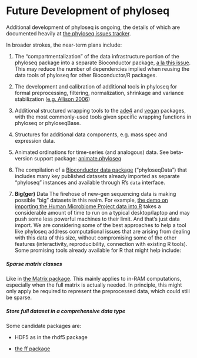 # Future Development of phyloseq

Additional development of phyloseq is ongoing, the details of which are documented heavily at [the phyloseq issues tracker](https://github.com/joey711/phyloseq/issues).

In broader strokes, the near-term plans include:

1. The "compartmentalization" of the data infrastructure portion of the phyloseq package into a separate Bioconductor package, [a la this issue](https://github.com/joey711/phyloseq/issues/102). This may reduce the number of dependencies implied when reusing the data tools of phyloseq for other Bioconductor/R packages.

1. The development and calibration of additional tools in phyloseq for formal preprocessing, filtering, normalization, shrinkage and variance stabilization ([e.g. Allison 2006](http://www.nature.com/nrg/journal/v7/n1/full/nrg1749.html)) 

1. Additional structured wrapping tools to the [ade4](http://cran.r-project.org/web/packages/ade4/index.html) and [vegan](http://cran.r-project.org/web/packages/vegan/index.html) packages, with the most commonly-used tools given specific wrapping functions in phyloseq or phyloseqBase.

1. Structures for additional data components, e.g. mass spec and expression data.

1. Animated ordinations for time-series (and analogous) data. See beta-version support package: [animate.phyloseq](https://github.com/joey711/animate.phyloseq)

1. The compilation of a [Bioconductor data package](http://www.bioconductor.org/packages/release/data/experiment/) ("phyloseqData") that includes many key published datasets already imported as separate "phyloseq" instances and available through R's `data` interface.

1. **Big(ger)** Data
The firehose of new-gen sequencing data is making possible "big" datasets in this realm. For example, [the demo on importing the Human Microbiome Project data into R](http://joey711.github.com/phyloseq-demo/HMP_import_example.html) takes a considerable amount of time to run on a typical desktop/laptop and may push some less powerful machines to their limit. And that's just data import. We are considering some of the best approaches to help a tool like phyloseq address computational issues that are arising from dealing with this data of this size, without compromising some of the other features (interactivity, reproducibility, connection with existing R tools). Some promising tools already available for R that might help include:

##### Sparse matrix classes
Like in [the Matrix package](http://cran.r-project.org/web/packages/Matrix/index.html). This mainly applies to in-RAM computations, especially when the full matrix is actually needed. In principle, this might only apply be required to represent the preprocessed data, which could still be sparse.

##### Store full dataset in a comprehensive data type
Some candidate packages are:

- HDF5 as in the rhdf5 package

- [the ff package](http://cran.r-project.org/web/packages/ff/index.html)

